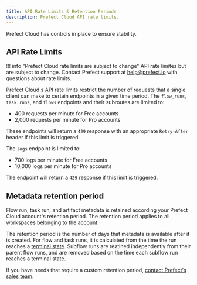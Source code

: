 ```yaml
---
title: API Rate Limits & Retention Periods
description: Prefect Cloud API rate limits.
---
```


Prefect Cloud has controls in place to ensure stability.

## API Rate Limits

!!! info "Prefect Cloud rate limits are subject to change"
    API rate limites but are subject to change.
    Contact Prefect support at [help@prefect.io](mailto:help@prefect.io) with questions about rate limits.

Prefect Cloud's API rate limits restrict the number of requests that a single client can make to certain endpoints in a given time period. The `flow_runs`, `task_runs`, and `flows` endpoints and their subroutes are limited to:

- 400 requests per minute for Free accounts
- 2,000 requests per minute for Pro accounts

These endpoints will return a `429` response with an appropriate `Retry-After` header if this limit is triggered.

The `logs` endpoint is limited to:

- 700 logs per minute for Free accounts
- 10,000 logs per minute for Pro accounts

The endpoint will return a `429` response if this limit is triggered.

## Metadata retention period

Flow run, task run, and artifact metadata is retained according your Prefect Cloud account's retention period.
The retention period applies to all workspaces belonging to the account.

The retention period is the number of days that metadata is available after it is created. 
For flow and task runs, it is calculated from the time the run reaches a [terminal state](/concepts/states/#state-types). 
Subflow runs are reatined independently from their parent flow runs, and are removed based on the time each subflow run reaches a terminal state.

If you have needs that require a custom retention period, [contact Prefect's sales team](https://www.prefect.io/pricing).
